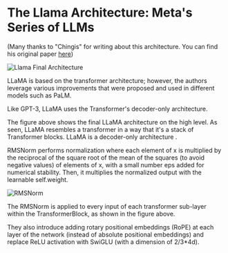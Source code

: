 
# The Llama Architecture: Meta's Series of LLMs
(Many thanks to "Chingis" for writing about this architecture. You can find his original paper [here](https://chingisoinar.medium.com/llms-explained-llama-and-its-architecture-part-1-716627e7754c))

<Image src="/Llama.png" alt="Llama Final Architecture" width={528} height={1148} />

LLaMA is based on the transformer architecture; however, the authors leverage various improvements that were proposed and used in different models such as PaLM.

Like GPT-3, LLaMA uses the Transformer's decoder-only architecture.

The figure above shows the final LLaMA architecture on the high level. As seen, LLaMA resembles a transformer in a way that it's a stack of Transformer blocks. LLaMA is a decoder-only architecture .

RMSNorm performs normalization where each element of x is multiplied by the reciprocal of the square root of the mean of the squares (to avoid negative values) of elements of x, with a small number eps added for numerical stability. Then, it multiplies the normalized output with the learnable self.weight.

<Image src="/RMS.png" alt="RMSNorm" width={700} height={523} />

The RMSNorm is applied to every input of each transformer sub-layer within the TransformerBlock, as shown in the figure above.

They also introduce adding rotary positional embeddings (RoPE) at each layer of the network (instead of absolute positional embeddings) and replace ReLU activation with SwiGLU (with a dimension of 2/3*4d).